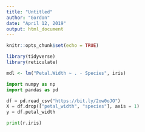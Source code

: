 ```yaml
---
title: "Untitled"
author: "Gordon"
date: "April 12, 2019"
output: html_document
---
```


```r
knitr::opts_chunk$set(echo = TRUE)
```

```r
library(tidyverse)
library(reticulate)

mdl <- lm("Petal.Width ~ . - Species", iris)
```

```python
import numpy as np
import pandas as pd

df = pd.read_csv("https://bit.ly/2ow0oJO")
X = df.drop(["petal_width", "species"], axis = 1)
y = df.petal_width

print(r.iris)
```

